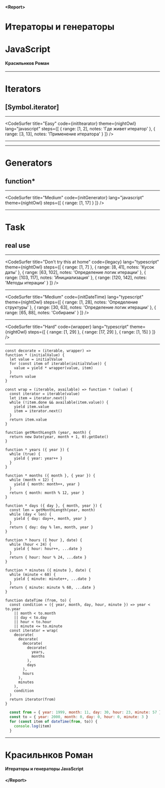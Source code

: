 



#### <Report\>
# Итераторы и генераторы
# JavaScript

#### Красильнков Роман

---

# Iterators
## [Symbol.iterator]

---

<CodeSurfer 
  title="Easy"
  code={initItearator}
  theme={nightOwl}
  lang="javascript"
  steps={[
    { range: [1, 2], notes: 'Где живет итератор' },
    { range: [3, 13], notes: 'Применение итератора' }
  ]}
/>

---

<CodeSurfer 
  title="Medium"
  code={createItrerator}
  theme={nightOwl}
  lang="javascript"
  notes="123"
/>

---

# Generators
## function*

---

<CodeSurfer
  title="Medium"
  code={initGenerator}
  lang="javascript"
  theme={nightOwl}
  steps={[
    { range: [1, 17] }
  ]}
/>

---

# Task
## real use

---

<CodeSurfer
  title="Don't try this at home"
  code={legacy}
  lang="typescript"
  theme={nightOwl}
  steps={[
    { range: [1, 7] },
    { range: [8, 41], notes: 'Кусок даты' },
    { range: [63, 102], notes: 'Определение логик итерации' },
    { range: [103, 117], notes: 'Инициализация' },
    { range: [120, 142], notes: 'Методы итерации' }
  ]}
/>

---

<CodeSurfer
  title="Medium"
  code={initDateTime}
  lang="typescript"
  theme={nightOwl}
  steps={[
    { range: [1, 28], notes: 'Определение структуры' },
    { range: [30, 63], notes: 'Определение логик итерации' },
    { range: [65, 88], notes: 'Собираем' }
  ]}
/>

---

<CodeSurfer
  title="Hard"
  code={wrapper}
  lang="typescript"
  theme={nightOwl}
  steps={[
    { range: [1, 29] },
    { range: [17, 29] },
    { range: [1, 15] }
  ]}
/>

---


```
const decorate = (iterable, wrapper) =>
function * (initialValue) {
  let value = initialValue
  for (const item of iterable(initialValue)) {
    value = yield * wrapper(value, item)
  }
  return value
}

const wrap = (iterable, available) => function * (value) {
  const iterator = iterable(value)
  let item = iterator.next()
  while (!item.done && available(item.value)) {
    yield item.value
    item = iterator.next()
  }
  return item.value
}

function getMonthLength (year, month) {
  return new Date(year, month + 1, 0).getDate()
}

function * years ({ year }) {
  while (true) {
    yield { year: year++ }
  }
}

function * months ({ month }, { year }) {
  while (month < 12) {
    yield { month: month++, year }
  }
  return { month: month % 12, year }
}

function * days ({ day }, { month, year }) {
  const len = getMonthLength(year, month)
  while (day < len) {
    yield { day: day++, month, year }
  }
  return { day: day % len, month, year }
}

function * hours ({ hour }, date) {
  while (hour < 24) {
    yield { hour: hour++, ...date }
  }
  return { hour: hour % 24, ...date }
}

function * minutes ({ minute }, date) {
  while (minute < 60) {
    yield { minute: minute++, ...date }
  }
  return { minute: minute % 60, ...date }
}

function dateTime (from, to) {
  const condition = ({ year, month, day, hour, minute }) => year < to.year
    || month < to.month
    || day < to.day
    || hour < to.hour
    || minute <= to.minute
  const iterator = wrap(
    decorate(
      decorate(
        decorate(
          decorate(
            years,
            months
          ),
          days
        ),
        hours
      ),
      minutes
    ),
    condition
  )
  return iterator(from)
}
```
```javascript
  const from = { year: 1999, month: 11, day: 30, hour: 23, minute: 57 }
  const to = { year: 2000, month: 0, day: 0, hour: 0, minute: 3 }
  for (const item of dateTime(from, to)) {
    console.log(item)
  }
```

---

# Красильнков Роман

#### Итераторы и генераторы JavaScript

#### </Report\>
